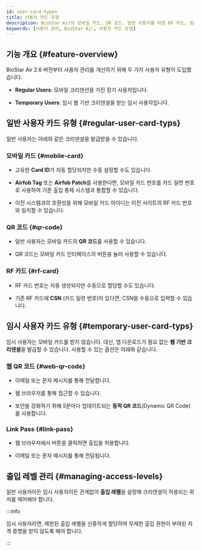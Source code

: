 ```yaml
---
id: user-card-types
title: 사용자 카드 유형
description: BioStar Air의 모바일 카드, QR 코드, 일반 사용자를 위한 RF 카드, 임시 사용자를 위한 웹 기반 자격 증명 등 사용자 카드 유형에 대해 안내합니다.
keywords: [사용자 관리, BioStar Air, 사용자 카드 유형]
---
```



## 기능 개요 {#feature-overview}

BioStar Air 2.6 버전부터 사용자 관리를 개선하기 위해 두 가지 사용자 유형이 도입했습니다.

* **Regular Users**: 모바일 크리덴션을 가진 장기 사용자입니다.

* **Temporary Users**: 임시 웹 기반 크리덴셜을 받는 임시 사용자입니다.

<YouTube videoId="xTxIzG-30S0" />

<CustomerNote />


## 일반 사용자 카드 유형 {#regular-user-card-typs}

일반 사용자는 아래와 같은 크리덴셜을 발급받을 수 있습니다.

### 모바일 카드 {#mobile-card}

* 고유한 **Card ID**가 자동 할당되지만 수동 설정할 수도 있습니다.

* **Airfob Tag** 또는 **Airfob Patch**를 사용한다면, 모바일 카드 번호를 카드 일련 번호로 사용하여 기존 출입 통제 시스템과 통합할 수 있습니다.

* 이전 시스템과의 호환성을 위해 모바일 카드 아이디는 이전 사이트의 RF 카드 번호와 일치할 수 있습니다.

### QR 코드 {#qr-code}

* 일반 사용자는 모바일 카드의 **QR 코드**를 사용할 수 있습니다.

* QR 코드는 모바일 카드 인터페이스의 버튼을 눌러 사용할 수 있습니다.

### RF 카드 {#rf-card}

* RF 카드 번호는 자동 생성되지만 수동으로 할당할 수도 있습니다.

* 기존 RF 카드에 **CSN** (카드 일련 번호)이 있다면, CSN을 수동으로 입력할 수 있습니다.


## 임시 사용자 카드 유형 {#temporary-user-card-typs}

임시 사용자는 모바일 카드를 받지 않습니다. 대신, 앱 다운로드가 필요 없는 **웹 기반 크리덴셜**을 발급할 수 있습니다. 사용할 수 있는 옵션은 아래와 같습니다.

### 웹 QR 코드 {#web-qr-code}

* 이메일 또는 문자 메시지를 통해 전달합니다.

* 웹 브라우저를 통해 접근할 수 있습니다.

* 보안을 강화하기 위해 5분마다 업데이트되는 **동적 QR 코드**(Dynamic QR Code)를 사용합니다.

### Link Pass {#link-pass}

* 웹 브라우저에서 버튼을 클릭하면 출입을 허용합니다.

* 이메일 또는 문자 메시지를 통해 전달됩니다.


## 출입 레벨 관리 {#managing-access-levels}

일반 사용자이든 임시 사용자이든 관계없이 **출입 레벨**을 설정해 크리덴셜이 허용되는 위치를 제어해야 합니다.

:::info

임시 사용자라면, 제한된 출입 레벨을 신중하게 할당하여 무제한 출입 권한이 부여된 자격 증명을 받지 않도록 해야 합니다.

:::